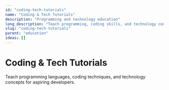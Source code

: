 ```yaml
---
id: "coding-tech-tutorials"
name: "Coding & Tech Tutorials"
description: "Programming and technology education"
long_description: "Teach programming, coding skills, and technology concepts"
slug: "coding-tech-tutorials"
parent: "education"
ideas: []
---
```


# Coding & Tech Tutorials

Teach programming languages, coding techniques, and technology concepts for aspiring developers.